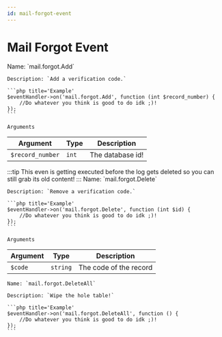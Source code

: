 ```yaml
---
id: mail-forgot-event
---
```


# Mail Forgot Event


<Tabs>
<TabItem value='Add' label='Add' default>
    Name: `mail.forgot.Add`

    Description: `Add a verification code.`

    ```php title='Example'
    $eventHandler->on('mail.forgot.Add', function (int $record_number) {
        //Do whatever you think is good to do idk ;)!
    });
    ```

    Arguments

| Argument         | Type  | Description      |
| ---------------- | ----- | ---------------- |
| `$record_number` | `int` | The database id! |

</TabItem>

<TabItem value='Delete' label='Delete' default>
    :::tip
        This even is getting executed before the log gets deleted so you can still grab its old content!
    :::
    Name: `mail.forgot.Delete`

    Description: `Remove a verification code.`

    ```php title='Example'
    $eventHandler->on('mail.forgot.Delete', function (int $id) {
        //Do whatever you think is good to do idk ;)!
    });
    ```

    Arguments

| Argument | Type     | Description            |
| -------- | -------- | ---------------------- |
| `$code`  | `string` | The code of the record |

</TabItem>
<TabItem value='DeleteAll' label='DeleteAll' default>

    Name: `mail.forgot.DeleteAll`

    Description: `Wipe the hole table!`

    ```php title='Example'
    $eventHandler->on('mail.forgot.DeleteAll', function () {
        //Do whatever you think is good to do idk ;)!
    });
    ```

</TabItem>
</Tabs>
